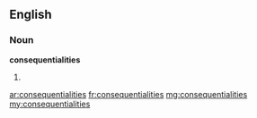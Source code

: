 ==English==

===Noun===
'''consequentialities'''

# {{plural of|consequentiality}}

[[ar:consequentialities]]
[[fr:consequentialities]]
[[mg:consequentialities]]
[[my:consequentialities]]
